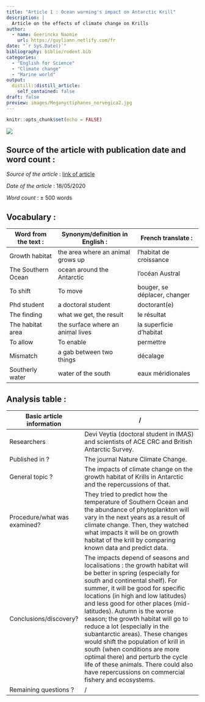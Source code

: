 ```yaml
---
title: "Article 1 : Ocean warming's impact on Antarctic Krill" 
description: |
  Article on the effects of climate change on Krills 
author:
  - name: Geerinckx Naomie
    url: https://guyliann.netlify.com/fr
date: "`r Sys.Date()`"
bibliography: biblio/rodent.bib
categories:
  - "English for Science"
  - "Climate change"
  - "Marine world"
output:
  distill::distill_article:
    self_contained: false
draft: false
preview: images/Meganyctiphanes_norvegica2.jpg
---
```


```r
knitr::opts_chunk$set(echo = FALSE)
```

![](images/Meganyctiphanes_norvegica2.jpg) 



## Source of the article with publication date and word count : 

*Source of the article* : [link of article](https://www.sciencedaily.com/releases/2020/05/200518145013.htm)

*Date of the article* : 18/05/2020

*Word count* : ± 500 words 

## Vocabulary : 

| Word from the text :  | Synonym/definition in English :     | French translate :           |
| --------------------- | ----------------------------------- | ---------------------------- |
| Growth habitat        | the area where  an animal grows up  | l'habitat de croissance      |
| The Southern Ocean    | ocean  around the Antarctic         | l'océan Austral              |
| To shift              | To move                             | bouger, se déplacer, changer |
| Phd student           | a doctoral student                  | doctorant(e)                 |
| The finding           | what we get, the result             | le résultat                  |
| The habitat area      | the surface where an animal lives   | la superficie d'habitat      |
| To allow              | To enable                           | permettre                    |
| Mismatch              | a gab between two things            | décalage                     |
| Southerly water       | water of the south                  | eaux méridionales            |

## Analysis table :

| Basic article information 	| / 	|
|------------------------------	|-------------------------------------------------------------------------------------------------------------------------------------------------------------------------------------------------------------------------------------------------------------------------------------------------------------------------------------------------------------------------------------------------------------------------------------------------------------------------------------------------------------------------------------------------------------------------------------------------------------------------------	|
| Researchers 	| Devi Veytia (doctoral student in IMAS) and scientists of ACE CRC and British Antarctic Survey.            	|
| Published in ? 	| The journal Nature Climate Change. 	|
| General topic ? 	| The impacts of climate change on the growth habitat of Krills in Antarctic and the repercussions of that. 	|
| Procedure/what was examined? 	| They tried to predict how the temperature of Southern Ocean and the abundance of phytoplankton will vary in the next years as a result of climate change. Then, they watched what impacts it will be on growth habitat of the krill by comparing known data and predict data.   |
| Conclusions/discovery? 	| The impacts depend of seasons and localisations : the growth habitat will be better in spring (especially for south and continental shelf). For summer, it will be good for specific locations (in high and low latitudes) and less good for other places (mid-latitudes). Autumn is the worse season; the growth habitat will go to reduce a lot (especially in the subantarctic areas). These changes would shift the population of krill in south (when conditions are more optimal there) and perturb the cycle life of these animals. There could also have repercussions on commercial fishery and ecosystems. |
| Remaining questions ? 	|  / 	|






